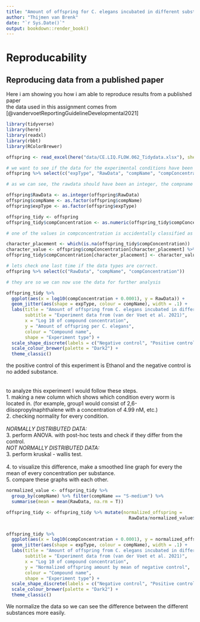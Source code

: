 ```yaml
---
title: "Amount of offspring for C. elegans incubated in different substances"
author: "Thijmen van Brenk"
date: "`r Sys.Date()`"
output: bookdown::render_book()
---
```


# Reproducability

## Reproducing data from a published paper

Here i am showing you how i am able to reproduce results from a published paper    
the data used in this assignment comes from [@vandervoetReportingGuidelineDevelopmental2021]

```r
library(tidyverse)
library(here)
library(readxl)
library(rbbt)
library(RColorBrewer)
```


```r

offspring <- read_excel(here("data/CE.LIQ.FLOW.062_Tidydata.xlsx"), sheet = 1)

# we want to see if the data for the experimental conditions have been imported correctly
offspring %>% select(c("expType", "RawData", "compName", "compConcentration"))

# as we can see, the rawdata should have been an integer, the compname and expType should have been a factor and the compconcentration should have been a double. lets change that

offspring$RawData <- as.integer(offspring$RawData)
offspring$compName <- as.factor(offspring$compName)
offspring$expType <- as.factor(offspring$expType)

offspring_tidy <- offspring
offspring_tidy$compConcentration <- as.numeric(offspring_tidy$compConcentration)

# one of the values in compconcentration is accidentally classified as a character in excel and has now turned into a NA value, we will change this value manually.

character_placement <- which(is.na(offspring_tidy$compConcentration))
character_value <- offspring$compConcentration[character_placement] %>% str_replace(",", ".") %>% parse_number()
offspring_tidy$compConcentration[character_placement] <- character_value

# lets check one last time if the data types are correct.
offspring %>% select(c("RawData", "compName", "compConcentration"))

# they are so we can now use the data for further analysis
```


```r

offspring_tidy %>%
  ggplot(aes(x = log10(compConcentration + 0.0001), y = RawData)) +
  geom_jitter(aes(shape = expType, colour = compName), width = .1) +
  labs(title = "Amount of offspring from C. elegans incubated in different substances",
       subtitle = "Experiment data from (van der Voet et al. 2021)",
       x = "Log 10 of compound concentration",
       y = "Amount of offspring per C. elegans",
       colour = "Compound name",
       shape = "Experiment type") +
  scale_shape_discrete(labels = c("Negative control", "Positive control", "Vehicle A control", "Experiment")) +
  scale_colour_brewer(palette = "Dark2") +
  theme_classic()

```

the positive control of this experiment is Ethanol and the negative control is no added substance.
<br>
<br>
<br>
to analyze this experiment I would follow these steps.       
1. making a new column which shows which condition every worm is located in. (for example, group1 would consist of 2,6-diisopropylnaphthalene with a concentration of 4.99 nM, etc.)       
2. checking normality for every condition.        
<br>
_NORMALLY DISTRIBUTED DATA:_        
3. perform ANOVA. with post-hoc tests and check if they differ from the control.       
_NOT NORMALLY DISTRIBUTED DATA:_        
3. perform kruskal - wallis test.       
<br>
4. to visualize this difference, make a smoothed line graph for every the mean of every concentration per substance.        
5. compare these graphs with each other.


```r

normalized_value <- offspring_tidy %>% 
  group_by(compName) %>% filter(compName == "S-medium") %>%
  summarise(mean = mean(RawData, na.rm = T))

offspring_tidy <- offspring_tidy %>% mutate(normalized_offspring = 
                                              RawData/normalized_value$mean)


offspring_tidy %>%
  ggplot(aes(x = log10(compConcentration + 0.0001), y = normalized_offspring)) +
  geom_jitter(aes(shape = expType, colour = compName), width = .1) +
  labs(title = "Amount of offspring from C. elegans incubated in different substances",
       subtitle = "Experiment data from (van der Voet et al. 2021)",
       x = "Log 10 of compound concentration",
       y = "Normalized offspring amount by mean of negative control",
       colour = "Compound name",
       shape = "Experiment type") +
  scale_shape_discrete(labels = c("Negative control", "Positive control", "Vehicle A control", "Experiment")) +
  scale_colour_brewer(palette = "Dark2") +
  theme_classic()
```
      
  We normalize the data so we can see the difference between the different substances more easily.
